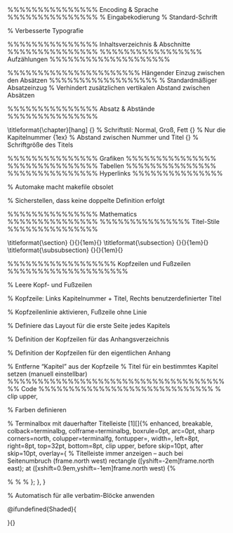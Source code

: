 
%%%%%%%%%%%%%%% Encoding & Sprache %%%%%%%%%%%%%%%
\usepackage{fontspec} % Eingabekodierung
\setmainfont{Latin Modern Roman} % Standard-Schrift
\usepackage{anyfontsize}
\usepackage{microtype} % Verbesserte Typografie

%%%%%%%%%%%%%%% Inhaltsverzeichnis & Abschnitte %%%%%%%%%%%%%%%
\usepackage{titlesec}
\usepackage{float}
\usepackage{tocbibind}

%%%%%%%%%%%%%%%%% Aufzählungen %%%%%%%%%%%%%%%%%%%%
\usepackage{enumitem}


%%%%%%%%%%%%%%%%%%%%%% Hängender Einzug zwischen den Absätzen %%%%%%%%%%%%%%%%%%
\setlength{\parindent}{15pt}  % Standardmäßiger Absatzeinzug
\setlength{\parskip}{0pt}     % Verhindert zusätzlichen vertikalen Abstand zwischen Absätzen

%%%%%%%%%%%%%%% Absatz & Abstände %%%%%%%%%%%%%%%

\usepackage{adjustbox}
\usepackage{geometry}
\usepackage{setspace}
\onehalfspacing
\usepackage{csquotes}
\usepackage{enumitem}
\usepackage{stackengine}
\usepackage{verbatim}
\usepackage{tocloft}

\titleformat{\chapter}[hang]
{\normalfont\LARGE\bfseries} % Schriftstil: Normal, Groß, Fett
{\thechapter} % Nur die Kapitelnummer
{1ex} % Abstand zwischen Nummer und Titel
{\LARGE} % Schriftgröße des Titels


%%%%%%%%%%%%%%% Grafiken %%%%%%%%%%%%%%%
\usepackage{graphicx}
\graphicspath{{images/}}
\usepackage{tikz}
\usepackage{caption}
\captionsetup{format=hang,labelfont=bf}

%%%%%%%%%%%%%%% Tabellen %%%%%%%%%%%%%%%
\usepackage{booktabs}
\usepackage{tabularx}
\usepackage{multirow}
\usepackage{amssymb}
\usepackage{lscape}
\usepackage{ltablex}
\usepackage{capt-of}

%%%%%%%%%%%%%%% Hyperlinks %%%%%%%%%%%%%%%
\usepackage{xcolor}
\usepackage{hyperref}
\usepackage[automake, toc, nonumberlist]{glossaries-extra} % Automake macht makefile obsolet

\hypersetup{
	hidelinks=false,           % Deaktiviert die vollständige Unterdrückung der Linkfarben
	colorlinks=true,           % Aktiviert farbige Links statt Boxen
	linktoc=all,               % Macht den gesamten Eintrag im Inhaltsverzeichnis klickbar
	linkcolor=blue!50!black,   % Interne Links (Kapitelverweise) in Dunkelblau
	citecolor=teal!70!black,   % Literaturverweise in Dunkelgrün
	filecolor=magenta,         % Links zu Dateien in Magenta
	urlcolor=purple!60!black,  % Externe Links in Dunkellila
	runcolor=orange,           % Links zu ausführbaren Dateien in Orange
	menucolor=cyan,            % Menülinks in Cyan
	anchorcolor=black          % Anker (Zielmarkierungen) in Schwarz
}

\makeglossaries

% Sicherstellen, dass keine doppelte Definition erfolgt

\renewcommand*{\glstextformat}[1]{\textcolor{cyan!50!black}{#1}}


%%%%%%%%%%%%%%% Mathematics %%%%%%%%%%%%%%%
\usepackage{amsmath}
\numberwithin{equation}{chapter}
\newcommand{\dif}{\mathrm{d}}

%%%%%%%%%%%%%%% Titel-Stile %%%%%%%%%%%%%%%
\usepackage{titlesec}
\titleformat{\chapter}[hang]
{\normalfont\LARGE\bfseries}{\thechapter}{1ex}{\LARGE}
\titleformat{\section}
{\normalfont\Large\bfseries}{\thesection}{1em}{}
\titleformat{\subsection}
{\normalfont\large\bfseries}{\thesubsection}{1em}{}
\titleformat{\subsubsection}
{\normalfont\normalsize\bfseries}{\thesubsubsection}{1em}{}
\setcounter{secnumdepth}{3}

%%%%%%%%%%%%%%%%%% Kopfzeilen und Fußzeilen %%%%%%%%%%%%%%%%%%%%
\usepackage{fancyhdr}
\pagestyle{fancy}
\fancyhf{} % Leere Kopf- und Fußzeilen

% Kopfzeile: Links Kapitelnummer + Titel, Rechts benutzerdefinierter Titel
\fancyhead[L]{\nouppercase{\leftmark}}
\fancyhead[R]{\headertitle} 
\fancyfoot[C]{\thepage}

% Kopfzeilenlinie aktivieren, Fußzeile ohne Linie
\renewcommand{\headrulewidth}{0.4pt}
\renewcommand{\footrulewidth}{0pt}

% Definiere das Layout für die erste Seite jedes Kapitels
\fancypagestyle{plain}{%
	\fancyhf{} % Leere Kopf- und Fußzeilen
	\fancyfoot[C]{\thepage} % Seitenzahl bleibt unten
	\renewcommand{\headrulewidth}{0pt} % Kopfzeilenlinie deaktivieren
}

\fancypagestyle{nohead}{
    \fancyhf{} % Entfernt Kopf- und Fußzeilen
    \fancyfoot[C]{\thepage} % Seitenzahl unten mittig behalten
    \renewcommand{\headrulewidth}{0pt} % Kopfzeilenlinie entfernen
    \renewcommand{\footrulewidth}{0pt} % Keine Fußzeilenlinie
}

\usepackage{fancyhdr}
\fancypagestyle{literature}{%
    \fancyhead[L]{Literaturverzeichnis} % Links: Literaturverzeichnis
    \fancyhead[R]{\headertitle} % Rechts: Seitenzahl
    \fancyfoot[C]{\thepage} % Seitenzahl unten mittig
}

% Definition der Kopfzeilen für das Anhangsverzeichnis
\fancypagestyle{appendixTOC}{%
    \fancyhf{} % Leere Kopf- und Fußzeilen
    \fancyhead[L]{Anhangsverzeichnis} % Links "Anhangsverzeichnis"
    \fancyhead[R]{\headertitle} 
    \fancyfoot[C]{\thepage} % Seitenzahl unten mittig
}

% Definition der Kopfzeilen für den eigentlichen Anhang
\fancypagestyle{appendix}{%
    \fancyhf{} % Leere Kopf- und Fußzeilen
    \fancyhead[L]{\nouppercase{\leftmark}}
    \fancyhead[R]{\headertitle} 
    \fancyfoot[C]{\thepage} % Seitenzahl unten mittig
}

% Entferne "Kapitel" aus der Kopfzeile
\renewcommand{\chaptermark}[1]{\markboth{#1}{}}
\renewcommand{\sectionmark}[1]{\markright{\thesection\quad #1}}

% Titel für ein bestimmtes Kapitel setzen (manuell einstellbar)
\newcommand{\setcustomtitle}[1]{\renewcommand{\customtitle}{#1}}

%%%%%%%%%%%%%%%%%%%%%%%%%%%%%%%%%%%%%% Code %%%%%%%%%%%%%%%%%%%%%%%%%%%%%
% clip upper,
\usepackage{xcolor}
\usepackage[most]{tcolorbox}
\usepackage{fvextra}
\usepackage{setspace}
\usepackage{etoolbox}
\usepackage{tikz}

% Farben definieren
\definecolor{terminalbg}{RGB}{89,33,69}
\definecolor{terminalfg}{RGB}{211,211,211}
\definecolor{titlebarcolor}{RGB}{80,78,73}
\definecolor{dotred}{RGB}{220,50,47}
\definecolor{dotyellow}{RGB}{240,190,60}
\definecolor{dotgreen}{RGB}{52,191,73}

% Terminalbox mit dauerhafter Titelleiste
\newtcolorbox{terminalbox}[1][]{%
  enhanced,
  breakable,
  colback=terminalbg,
  colframe=terminalbg,
  boxrule=0pt,
  arc=0pt,
  sharp corners=north,
  colupper=terminalfg,
  fontupper=\ttfamily\small\setstretch{1},
  width=\dimexpr\linewidth-2\fboxsep\relax,
  left=8pt, right=8pt,
  top=32pt, bottom=8pt,
  clip upper,
  before skip=10pt,
  after skip=10pt,
  overlay={
    % Titelleiste immer anzeigen – auch bei Seitenumbruch
    \fill[titlebarcolor, rounded corners=5pt]
      (frame.north west) rectangle ([yshift=-2em]frame.north east);
    \node[anchor=mid west] at ([xshift=0.9em,yshift=-1em]frame.north west) {%
      \begin{tikzpicture}[baseline]
        \fill[dotred]    (0,0) circle (0.11);
        \fill[dotyellow] (0.3,0) circle (0.11);
        \fill[dotgreen]  (0.6,0) circle (0.11);
      \end{tikzpicture}%
      \hspace{1.2em}%
      \raisebox{-0.225em}{\textcolor{white}{\bfseries\scriptsize Terminal-Output}}%
    };
  },
}






% Automatisch für alle verbatim-Blöcke anwenden
\BeforeBeginEnvironment{verbatim}{\begin{terminalbox}}
\AfterEndEnvironment{verbatim}{\end{terminalbox}}

\makeatletter
\@ifundefined{Shaded}{
  \newenvironment{Shaded}
  {\begin{tcolorbox}[
      colback=gray!10,
      colframe=black,
      boxrule=0.8pt,
      arc=3mm,
      width=\dimexpr\linewidth-2\fboxsep-2\fboxrule\relax,
      boxsep=0mm,
      breakable=true,
      sharp corners,
      enhanced jigsaw,
      drop shadow={fill=black!50, opacity=0.5}
  ]}
  {\end{tcolorbox}}
}{}
\makeatother



\DefineVerbatimEnvironment{Highlighting}{Verbatim}{
  breaklines=true,          
  breakanywhere=true,       
  breakautoindent=false,    
  breaksymbolleft={},       
  breakindent=0pt,          
  xleftmargin=5pt,          
  xrightmargin=5pt,         
  commandchars=\\\{\},      
  formatcom=\color{black},  
  fontsize=\small,          
  frame=single,             
  rulecolor=\color{gray}
}
